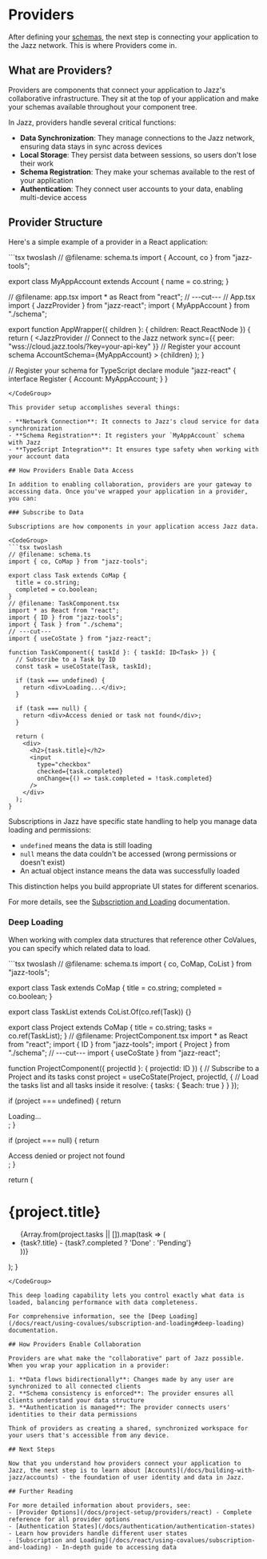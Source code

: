 
# Providers

After defining your [schemas](/docs/building-with-jazz/schemas), the next step is connecting your application to the Jazz network. This is where Providers come in.

## What are Providers?

Providers are components that connect your application to Jazz's collaborative infrastructure. They sit at the top of your application and make your schemas available throughout your component tree.

In Jazz, providers handle several critical functions:

- **Data Synchronization**: They manage connections to the Jazz network, ensuring data stays in sync across devices
- **Local Storage**: They persist data between sessions, so users don't lose their work
- **Schema Registration**: They make your schemas available to the rest of your application
- **Authentication**: They connect user accounts to your data, enabling multi-device access

## Provider Structure

Here's a simple example of a provider in a React application:

<CodeGroup>
```tsx twoslash
// @filename: schema.ts
import { Account, co } from "jazz-tools";

export class MyAppAccount extends Account {
  name = co.string;
}

// @filename: app.tsx
import * as React from "react";
// ---cut---
// App.tsx
import { JazzProvider } from "jazz-react";
import { MyAppAccount } from "./schema";

export function AppWrapper({ children }: { children: React.ReactNode }) {
  return (
    <JazzProvider
      // Connect to the Jazz network
      sync={{ 
        peer: "wss://cloud.jazz.tools/?key=your-api-key"
      }}
      // Register your account schema
      AccountSchema={MyAppAccount}
    >
      {children}
    </JazzProvider>
  );
}

// Register your schema for TypeScript
declare module "jazz-react" {
  interface Register {
    Account: MyAppAccount;
  }
}
```
</CodeGroup>

This provider setup accomplishes several things:

- **Network Connection**: It connects to Jazz's cloud service for data synchronization
- **Schema Registration**: It registers your `MyAppAccount` schema with Jazz
- **TypeScript Integration**: It ensures type safety when working with your account data

## How Providers Enable Data Access

In addition to enabling collaboration, providers are your gateway to accessing data. Once you've wrapped your application in a provider, you can:

### Subscribe to Data

Subscriptions are how components in your application access Jazz data.

<CodeGroup>
```tsx twoslash
// @filename: schema.ts
import { co, CoMap } from "jazz-tools";

export class Task extends CoMap {
  title = co.string;
  completed = co.boolean;
}
// @filename: TaskComponent.tsx
import * as React from "react";
import { ID } from "jazz-tools";
import { Task } from "./schema";
// ---cut---
import { useCoState } from "jazz-react";

function TaskComponent({ taskId }: { taskId: ID<Task> }) {
  // Subscribe to a Task by ID
  const task = useCoState(Task, taskId);
  
  if (task === undefined) {
    return <div>Loading...</div>;
  }
  
  if (task === null) {
    return <div>Access denied or task not found</div>;
  }
  
  return (
    <div>
      <h2>{task.title}</h2>
      <input 
        type="checkbox" 
        checked={task.completed}
        onChange={() => task.completed = !task.completed}
      />
    </div>
  );
}
```
</CodeGroup>

Subscriptions in Jazz have specific state handling to help you manage data loading and permissions:

- `undefined` means the data is still loading
- `null` means the data couldn't be accessed (wrong permissions or doesn't exist)
- An actual object instance means the data was successfully loaded

This distinction helps you build appropriate UI states for different scenarios.

For more details, see the [Subscription and Loading](/docs/react/using-covalues/subscription-and-loading) documentation.

### Deep Loading

When working with complex data structures that reference other CoValues, you can specify which related data to load.

<CodeGroup>
```tsx twoslash
// @filename: schema.ts
import { co, CoMap, CoList } from "jazz-tools";

export class Task extends CoMap {
  title = co.string;
  completed = co.boolean;
}

export class TaskList extends CoList.Of(co.ref(Task)) {}

export class Project extends CoMap {
  title = co.string;
  tasks = co.ref(TaskList);
}
// @filename: ProjectComponent.tsx
import * as React from "react";
import { ID } from "jazz-tools";
import { Project } from "./schema";
// ---cut---
import { useCoState } from "jazz-react";

function ProjectComponent({ projectId }: { projectId: ID<Project> }) {
  // Subscribe to a Project and its tasks
  const project = useCoState(Project, projectId, {
    // Load the tasks list and all tasks inside it
    resolve: {
      tasks: {
        $each: true
      }
    }
  });
  
  if (project === undefined) {
    return <div>Loading...</div>;
  }
  
  if (project === null) {
    return <div>Access denied or project not found</div>;
  }
  
  return (
    <div>
      <h1>{project.title}</h1>
      <ul>
        {Array.from(project.tasks || []).map(task => (
          <li key={task?.id}>
            {task?.title} - {task?.completed ? 'Done' : 'Pending'}
          </li>
        ))}
      </ul>
    </div>
  );
}
```
</CodeGroup>

This deep loading capability lets you control exactly what data is loaded, balancing performance with data completeness.

For comprehensive information, see the [Deep Loading](/docs/react/using-covalues/subscription-and-loading#deep-loading) documentation.

## How Providers Enable Collaboration

Providers are what make the "collaborative" part of Jazz possible. When you wrap your application in a provider:

1. **Data flows bidirectionally**: Changes made by any user are synchronized to all connected clients
2. **Schema consistency is enforced**: The provider ensures all clients understand your data structure
3. **Authentication is managed**: The provider connects users' identities to their data permissions

Think of providers as creating a shared, synchronized workspace for your users that's accessible from any device.

## Next Steps

Now that you understand how providers connect your application to Jazz, the next step is to learn about [Accounts](/docs/building-with-jazz/accounts) - the foundation of user identity and data in Jazz.

## Further Reading

For more detailed information about providers, see:
- [Provider Options](/docs/project-setup/providers/react) - Complete reference for all provider options
- [Authentication States](/docs/authentication/authentication-states) - Learn how providers handle different user states
- [Subscription and Loading](/docs/react/using-covalues/subscription-and-loading) - In-depth guide to accessing data
